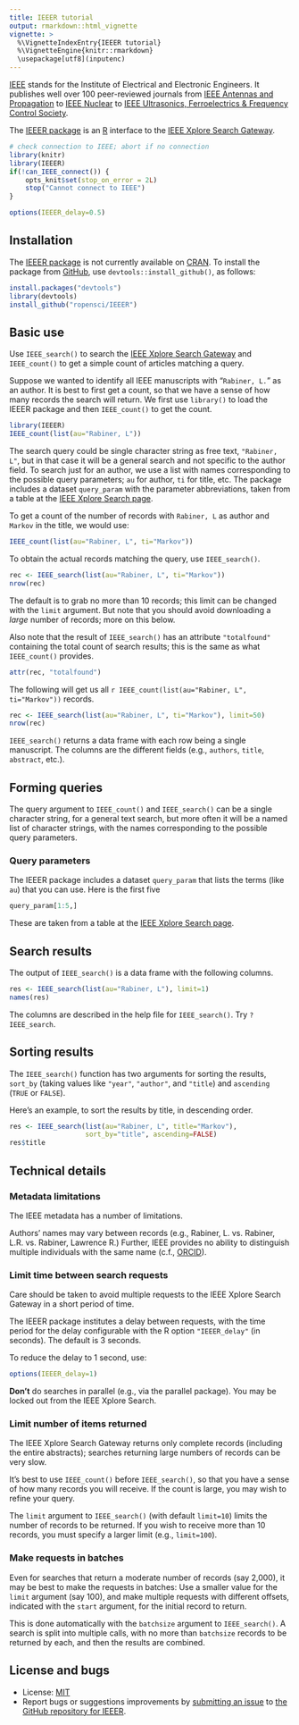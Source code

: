 ```yaml
---
title: IEEER tutorial
output: rmarkdown::html_vignette
vignette: >
  %\VignetteIndexEntry{IEEER tutorial}
  %\VignetteEngine{knitr::rmarkdown}
  \usepackage[utf8](inputenc)
---
```


[IEEE](http://www.ieee.org/index.html) stands for the Institute of
Electrical and Electronic Engineers. It publishes well over 100
peer-reviewed journals from
[IEEE Antennas and Propagation](http://ieeexplore.ieee.org/xpl/RecentIssue.jsp?punumber=8)
to
[IEEE Nuclear](http://ieeexplore.ieee.org/xpl/RecentIssue.jsp?punumber=23)
to
[IEEE Ultrasonics, Ferroelectrics & Frequency Control Society](http://www.ieee-uffc.org/).

The [IEEER package](https://github.com/ropensci/IEEER) is an
[R](http://www.r-project.org) interface to the
[IEEE Xplore Search Gateway](http://ieeexplore.ieee.org/gateway/).

```r
# check connection to IEEE; abort if no connection
library(knitr)
library(IEEER)
if(!can_IEEE_connect()) {
    opts_knit$set(stop_on_error = 2L)
    stop("Cannot connect to IEEE")
}
```

```r
options(IEEER_delay=0.5)
```

## Installation

The [IEEER package](https://github.com/ropensci/IEEER) is not
currently available on [CRAN](http://cran.r-project.org). To install the
package from [GitHub](http://github.com), use
`devtools::install_github()`, as follows:

```r
install.packages("devtools")
library(devtools)
install_github("ropensci/IEEER")
```

## Basic use

Use `IEEE_search()` to search the
[IEEE Xplore Search Gateway](http://ieeexplore.ieee.org/gateway/) and
`IEEE_count()` to get a simple count of articles matching a query.

Suppose we wanted to identify all IEEE manuscripts with
&ldquo;`Rabiner, L.`&rdquo; as an author.  It is best to first get a
count, so that we have a sense of how many records the search will
return. We first use `library()` to load the IEEER package and then
`IEEE_count()` to get the count.

```r
library(IEEER)
IEEE_count(list(au="Rabiner, L"))
```

The search query could be single character string as free text,
`"Rabiner, L"`, but in that case it will be a general search and not
specific to the author field. To search just for an author, we use a
list with names corresponding to the possible query parameters; `au`
for author, `ti` for title, etc. The package includes a dataset
`query_param` with the parameter abbreviations, taken from a table at
the [IEEE Xplore Search page](http://ieeexplore.ieee.org/gateway/).

To get a count of the number of records with `Rabiner, L` as author
and `Markov` in the title, we would use:

```r
IEEE_count(list(au="Rabiner, L", ti="Markov"))
```

To obtain the actual records matching the query, use `IEEE_search()`.

```r
rec <- IEEE_search(list(au="Rabiner, L", ti="Markov"))
nrow(rec)
```

The default is to grab no more than 10 records; this limit can be
changed with the `limit` argument. But note that you should avoid
downloading a _large_ number of records; more on this below.

Also note that the result of `IEEE_search()` has an attribute
`"totalfound"` containing the total count of search results; this
is the same as what `IEEE_count()` provides.

```r
attr(rec, "totalfound")
```

The following will get us all
`r IEEE_count(list(au="Rabiner, L", ti="Markov"))`
records.

```r
rec <- IEEE_search(list(au="Rabiner, L", ti="Markov"), limit=50)
nrow(rec)
```

`IEEE_search()` returns a data frame with each row being a single
manuscript. The columns are the different fields (e.g., `authors`, `title`,
`abstract`, etc.).


## Forming queries

The query argument to `IEEE_count()` and `IEEE_search()`
can be a single
character string, for a general text search, but more often it will be
a named list of character strings, with the names corresponding to the
possible query parameters.

### Query parameters

The IEEER package includes a dataset `query_param` that
lists the terms (like `au`) that you can use. Here is the first five

```r
query_param[1:5,]
```

These are taken from a table at
the [IEEE Xplore Search page](http://ieeexplore.ieee.org/gateway/).


## Search results

The output of `IEEE_search()` is a data frame with the following
columns.

```r
res <- IEEE_search(list(au="Rabiner, L"), limit=1)
names(res)
```

The columns are described in the help file for `IEEE_search()`. Try
`?IEEE_search`.

## Sorting results

The `IEEE_search()` function has two arguments for sorting the results,
`sort_by` (taking values like `"year"`, `"author"`, and
`"title`) and `ascending` (`TRUE` or `FALSE`).

Here's an example, to sort the results by title, in descending order.

```r
res <- IEEE_search(list(au="Rabiner, L", title="Markov"),
                   sort_by="title", ascending=FALSE)
res$title
```


## Technical details

### Metadata limitations

The IEEE metadata has a number of
limitations.

Authors' names may vary between records (e.g., Rabiner,
L. vs. Rabiner, L.R. vs. Rabiner, Lawrence R.)
Further, IEEE provides no ability to
distinguish multiple individuals with the same name (c.f.,
[ORCID](http://orcid.org)).


### Limit time between search requests

Care should be taken to avoid multiple requests to the IEEE Xplore
Search Gateway in a
short period of time.

The IEEER package institutes a delay between requests, with the time
period for the delay configurable with the R option
`"IEEER_delay"` (in seconds). The default is 3 seconds.

To reduce the delay to 1 second, use:

```r
options(IEEER_delay=1)
```

**Don't** do searches in parallel (e.g., via the parallel
package). You may be locked out from the IEEE Xplore Search.


### Limit number of items returned

The IEEE Xplore Search Gateway returns only complete records (including the entire
abstracts); searches returning large numbers of records can be very
slow.

It's best to use `IEEE_count()` before `IEEE_search()`, so that you have
a sense of how many records you will receive. If the count is large,
you may wish to refine your query.

The `limit` argument to `IEEE_search()` (with default `limit=10`)
limits the number of records to be returned. If you wish to receive
more than 10 records, you must specify a larger limit (e.g., `limit=100`).

### Make requests in batches

Even for searches that return a moderate number of records (say
2,000), it may be best to make the requests in batches: Use a smaller
value for the `limit` argument (say 100), and make multiple requests
with different offsets, indicated with the `start` argument, for the
initial record to return.

This is done automatically with the `batchsize` argument to
`IEEE_search()`.  A search is split into multiple calls, with no more
than `batchsize` records to be returned by each, and then the results
are combined.


## License and bugs

- License:
  [MIT](https://github.com/ropensci/IEEER/blob/master/LICENSE)
- Report bugs or suggestions improvements by [submitting an issue](https://github.com/reopensci/IEEER/issues) to
  [the GitHub repository for IEEER](https://github.com/ropensci/IEEER).
